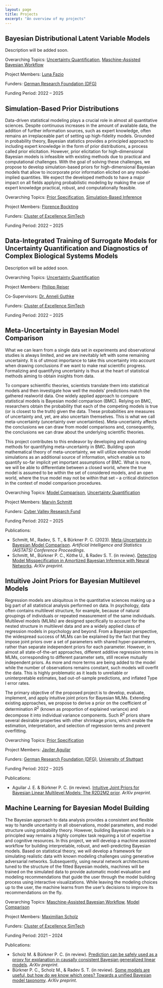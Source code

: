 ```yaml
---
layout: page
title: Projects
excerpt: "An overview of my projects"
---
```


<!--
## Amortized Bayesian Inference for Multilevel Models {#amortized-mlms}

Description will be added soon.

Overarching Topics: 
[Simulation-Based Inference](../resarch#sbi),
[Uncertainty Quantification](../resarch#uncertainty-quantification)

Project Members: TBD

Funders: [German Research Foundation (DFG)](https://www.dfg.de/en/index.jsp)

Funding Period: 2023 -- 2026

-->


## Bayesian Distributional Latent Variable Models {#bdlvms}

Description will be added soon.

Overarching Topics: 
[Uncertainty Quantification](../resarch#uncertainty-quantification), 
[Maschine-Assisted Bayesian Workflow](../resarch#machine-workflow)

Project Members: [Luna Fazio](../people#luna-fazio)

Funders: [German Research Foundation (DFG)](https://www.dfg.de/en/index.jsp)

Funding Period: 2022 -- 2025

<!-- -->

## Simulation-Based Prior Distributions {#sbpriors}

Data-driven statistical modeling plays a crucial role in almost all quantitative sciences. Despite continuous increases in the amount of available data, the addition of further information sources, such as expert knowledge, often remains an irreplaceable part of setting up high-fidelity models. Grounded in probability theory, Bayesian statistics provides a principled approach to including expert knowledge in the form of prior distributions, a process called prior elicitation. However, prior elicitation for high-dimensional Bayesian models is infeasible with existing methods due to practical and computational challenges. With the goal of solving these challenges, we propose to develop simulation-based priors for high-dimensional Bayesian models that allow to incorporate prior information elicited on any model-implied quantities. We expect the developed methods to have a major impact on all fields applying probabilistic modeling by making the use of expert knowledge practical, robust, and computationally feasible.

Overarching Topics: 
[Prior Specification](../resarch#prior-specification),
[Simulation-Based Inference](../resarch#sbi)

Project Members: [Florence Bockting](../people#florence-bockting)

Funders: [Cluster of Excellence SimTech](https://www.simtech.uni-stuttgart.de/)

Funding Period: 2022 -- 2025

<!-- -->

## Data-Integrated Training of Surrogate Models for Uncertainty Quantification and Diagnostics of Complex Biological Systems Models {#bio-surrogate-models}

Description will be added soon.

Overarching Topics: 
[Uncertainty Quantification](../resarch#uncertainty-quantification)

Project Members: [Philipp Reiser](../people#philipp-reiser)

Co-Supervisors: [Dr. Anneli Guthke](https://www.simtech.uni-stuttgart.de/exc/people/Guthke/)

Funders: [Cluster of Excellence SimTech](https://www.simtech.uni-stuttgart.de/)

Funding Period: 2022 -- 2025

<!-- -->

## Meta-Uncertainty in Bayesian Model Comparison {#mu-bmb}

What we can learn from a single data set in experiments and observational
studies is always limited, and we are inevitably left with some remaining
uncertainty. It is of utmost importance to take this uncertainty into account
when drawing conclusions if we want to make real scientific progress.
Formalizing and quantifying uncertainty is thus at the heart of statistical
methods aiming to obtain insights from data.

To compare schientific theories, scientists translate them into statistical
models and then investigate how well the models' predictions match the gathered
realworld data. One widely applied approach to compare statistical models is
Bayesian model comparison (BMC). Relying on BMC, researchers obtain the
probability that each of the competing models is true (or is closest to the
truth) given the data. These probabilities are measures of uncertainty and, yet,
are also uncertain themselves. This is what we call meta-uncertainty
(uncertainty over uncertainties). Meta-uncertainty affects the conclusions we
can draw from model comparisons and, consequently, the conclusions we can draw
about the underlying scientific theories.

This project contributes to this endeavor by developing and evaluating methods
for quantifying meta-uncertainty in BMC. Building upon mathematical theory of
meta-uncertainty, we will utilize extensive model simulations as an additional
source of information, which enable us to quantify so-far implicit yet important
assumptions of BMC. What is more, we will be able to differentiate between a
closed world, where the true model is assumed to be within the set of considered
models, and an open world, where the true model may not be within that set – a
critical distinction in the context of model comparison procedures.

Overarching Topics: 
[Model Comparison](../resarch#model-comparison),
[Uncertainty Quantification](../resarch#uncertainty-quantification)

Project Members: [Marvin Schmitt](../people#marvin-schmitt)

Funders: [Cyber Valley Research Fund](https://cyber-valley.de/en/research-fund)

Funding Period: 2022 -- 2025

Publications: 

-   Schmitt, M., Radev, S. T., & Bürkner P. C. (2023). [Meta-Uncertainty in Bayesian Model Comparison](http://arxiv.org/abs/2210.07278). *Artificial Intelligence and Statistics (AISTATS) Conference Proceedings*.
- Schmitt, M., Bürkner P. C., Köthe U., & Radev S. T. (in review). [Detecting Model Misspecification in Amortized Bayesian Inference with Neural Networks](https://arxiv.org/abs/2112.08866). *ArXiv preprint*.

<!-- -->

## Intuitive Joint Priors for Bayesian Multilevel Models {#joint-priors-mlms}

Regression models are ubiquitous in the quantitative sciences making up a big part of all statistical analysis performed on data. In psychology, data often contains multilevel structure, for example, because of natural groupings of individuals or repeated measurement of the same individuals. Multilevel models (MLMs) are designed specifically to account for the nested structure in multilevel data and are a widely applied class of regression models in psychology and beyond. From a Bayesian perspective, the widespread success of MLMs can be explained by the fact that they impose joint priors over a set of parameters with shared hyper-parameters, rather than separate independent priors for each parameter. However, in almost all state-of-the-art approaches, different additive regression terms in MLMs, corresponding to different parameter sets, still receive mutually independent priors. As more and more terms are being added to the model while the number of observations remains constant, such models will overfit the data. This is highly problematic as it leads to unreliable or uninterpretable estimates, bad out-of-sample predictions, and inflated Type I error rates.

The primary objective of the proposed project is to develop, evaluate, implement, and apply intuitive joint priors for Bayesian MLMs. Extending existing approaches, we propose to derive a prior on the coefficient of determination $R^2$ (known as proportion of explained variance) and decompose it into individual variance components. Such $R^2$ priors share several desirable properties with other shrinkage priors, which enable the estimation, interpretation, and selection of regression terms and prevent overfitting.

Overarching Topics: 
[Prior Specification](../resarch#prior-specification)

Project Members: [Javiler Aguilar](../people#javier-aguilar)

Funders: 
[German Research Foundation (DFG)](https://www.dfg.de/en/index.jsp),
[University of Stuttgart](https://www.uni-stuttgart.de/en/)

Funding Period: 2022 -- 2025

Publications:

-   Aguilar J. E. & Bürkner P. C. (in review). [Intuitive Joint Priors for Bayesian Linear Multilevel Models: The R2D2M2 prior](https://arxiv.org/abs/2208.07132). *ArXiv preprint*.

<!-- -->

## Machine Learning for Bayesian Model Building {#ml4bmb}

The Bayesian approach to data analysis provides a consistent and flexible way to handle uncertainty in all observations, model parameters, and model structure using probability theory. However, building Bayesian models in a principled way remains a highly complex task requiring a lot of expertise and cognitive resources. In this project, we will develop a machine assisted workflow for building interpretable, robust, and well-predicting Bayesian models. Based on statistical theory, we will develop a framework for simulating realistic data with known modeling challenges using generative adversarial networks. Subsequently, using neural network architectures tuned to the structure of the fitted Bayesian models, machines will be trained on the simulated data to provide automatic model evaluation and modeling recommendations that guide the user through the model building process using interactive visualizations. While leaving the modeling choices up to the user, the machine learns from the user's decisions to improve its recommendations on the fly.

Overarching Topics: 
[Maschine-Assisted Bayesian Workflow](../resarch#machine-workflow), 
[Model Comparison](../resarch#model-comparison)

Project Members: [Maximilian Scholz](../people#maximilian-scholz)

Funders: [Cluster of Excellence SimTech](https://www.simtech.uni-stuttgart.de/)

Funding Period: 2021 -- 2024

Publications:

- Scholz M. & Bürkner P. C. (in review). [Prediction can be safely used as a proxy for explanation in causally consistent Bayesian generalized linear models](https://arxiv.org/abs/2210.06927). *ArXiv preprint*.
- Bürkner P. C., Scholz M., & Radev S. T. (in review). [Some models are useful, but how do we know which ones? Towards a unified Bayesian model taxonomy](http://arxiv.org/abs/2209.02439). *ArXiv preprint*.
